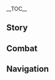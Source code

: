 {{CharacterTabs}}
{{LanguageTabs}}
{{Stub|1={{Meta/VO|tl=1|rm=1|Chinese}}}}
__TOC__
==Story==
{{VO/Story
|character           = Shenhe
|language            = zh
|language_s          = zh
|language_t          = zh-tw
|name                = 申鹤
|name_s              = 申鹤
|name_t              = 申鶴

<!-- Hello -->
|vo_01_01_title_s    = 初次见面…
|vo_01_01_title_t    = 初次見面…
|vo_01_01_subtitle   = Hello
|vo_01_01_file       = VO_{language}{character} Hello.ogg
|vo_01_01_tx_s       = 我名申鹤，命格孤煞，易伤身边人，仙人叮嘱要以此红绳锁魂，控制杀心。若你不畏惧与我同行…很好，就请伸出手来吧。
|vo_01_01_tx_t       = 我名申鶴，命格孤煞，易傷身邊人，仙人叮囑要以此紅繩鎖魂，控制殺心。若{{MC|你|妳|mc=1}}不畏懼與我同行…很好，就請伸出手來吧。
|vo_01_01_rm         = 
|vo_01_01_tl         = 

<!-- Chats -->
|vo_02_01_title_s    = 闲聊・归宿
|vo_02_01_title_t    = 閒聊・歸宿
|vo_02_01_subtitle   = Chat: Home
|vo_02_01_file       = VO_{language}{character} Chat - Home.ogg
|vo_02_01_tx_s       = 人间的归宿是一种奢望，我早已习惯跟山川与鸟兽作伴了。
|vo_02_01_tx_t       = 人間的歸宿是一種奢望，我早已習慣跟山川與鳥獸作伴了。
|vo_02_01_rm         = 
|vo_02_01_tl         = 

|vo_02_02_title_s    = 闲聊・要诀
|vo_02_02_title_t    = 閒聊・要訣
|vo_02_02_subtitle   = Chat: Motto
|vo_02_02_file       = VO_{language}{character} Chat - Motto.ogg
|vo_02_02_tx_s       = 回向正道，保身护命…
|vo_02_02_tx_t       = 回向正道，保身護命…
|vo_02_02_rm         = 
|vo_02_02_tl         = 

|vo_02_03_title_s    = 闲聊・刀枪无眼
|vo_02_03_title_t    = 閒聊・刀槍無眼
|vo_02_03_subtitle   = Chat: A Blind Polearm
|vo_02_03_file       = VO_{language}{character} Chat - A Blind Polearm.ogg
|vo_02_03_tx_s       = 刀枪无眼，红绳的力量也有极限，所以我才不喜欢人多的地方。
|vo_02_03_tx_t       = 刀槍無眼，紅繩的力量也有極限，所以我才不喜歡人多的地方。
|vo_02_03_rm         = 
|vo_02_03_tl         = 

<!-- Weather -->
|vo_03_01_title_s    = 下雨的时候…
|vo_03_01_title_t    = 下雨的時候…
|vo_03_01_subtitle   = When It Rains
|vo_03_01_file       = VO_{language}{character} When It Rains.ogg
|vo_03_01_tx_s       = 按照凡人的做法，这种时候，是否应该…撑伞？
|vo_03_01_tx_t       = 按照凡人的做法，這種時候，是否應該…撐傘？
|vo_03_01_rm         = 
|vo_03_01_tl         = 

|vo_03_02_title_s    = 雨过天晴…
|vo_03_02_title_t    = 雨過天晴…
|vo_03_02_subtitle   = After the Rain
|vo_03_02_file       = VO_{language}{character} After the Rain.ogg
|vo_03_02_tx_s       = 天气变好，我也很开心。只希望没有人来打扰…如果有，就让他们消失好了。
|vo_03_02_tx_t       = 天氣變好，我也很開心。只希望沒有人來打擾…如果有，就讓他們消失好了。
|vo_03_02_rm         = 
|vo_03_02_tl         = 

|vo_03_03_title_s    = 打雷的时候…
|vo_03_03_title_t    = 打雷的時候…
|vo_03_03_subtitle   = When Thunder Strikes
|vo_03_03_file       = VO_{language}{character} When Thunder Strikes.ogg
|vo_03_03_tx_s       = 把魔物冻在原地，雷劈下来就能瞬间解决它们，还不会让衣服沾上尘土。
|vo_03_03_tx_t       = 把魔物凍在原地，雷劈下來就能瞬間解決它們，還不會讓衣服沾上塵土。
|vo_03_03_rm         = 
|vo_03_03_tl         = 

|vo_03_04_title_s    = 刮大风了…
|vo_03_04_title_t    = 颳大風了…
|vo_03_04_subtitle   = When the Wind Is Blowing
|vo_03_04_file       = VO_{language}{character} When the Wind Is Blowing.ogg
|vo_03_04_tx_s       = 嗯…师父最喜欢庆云顶上的罡风。
|vo_03_04_tx_t       = 嗯…師父最喜歡慶雲頂上的罡風。
|vo_03_04_rm         = 
|vo_03_04_tl         = 

<!-- Greetings -->
|vo_04_01_title_s    = 早上好…
|vo_04_01_title_t    = 早安…
|vo_04_01_subtitle   = Good Morning
|vo_04_01_file       = VO_{language}{character} Good Morning.ogg
|vo_04_01_tx_s       = 早安。晨露很甜，要分一点给你吗？
|vo_04_01_tx_t       = 早安。晨露很甜，要分一點給{{MC|你|妳|mc=1}}嗎？
|vo_04_01_rm         = 
|vo_04_01_tl         = 

|vo_04_02_title_s    = 中午好…
|vo_04_02_title_t    = 午安…
|vo_04_02_subtitle   = Good Afternoon
|vo_04_02_file       = VO_{language}{character} Good Afternoon.ogg
|vo_04_02_tx_s       = 若是午后困乏，不妨试试打坐养神，很有效果。
|vo_04_02_tx_t       = 若是午後睏乏，不妨試試打坐養神，很有效果。
|vo_04_02_rm         = 
|vo_04_02_tl         = 

|vo_04_03_title_s    = 晚上好…
|vo_04_03_title_t    = 晚上好…
|vo_04_03_subtitle   = Good Evening
|vo_04_03_file       = VO_{language}{character} Good Evening.ogg
|vo_04_03_tx_s       = 不知道你是喜欢人间的灯火，还是山林的月光？
|vo_04_03_tx_t       = 不知道{{MC|你|妳|mc=1}}是喜歡人間的燈火，還是山林的月光？
|vo_04_03_rm         = 
|vo_04_03_tl         = 

|vo_04_04_title_s    = 晚安…
|vo_04_04_title_t    = 晚安…
|vo_04_04_subtitle   = Good Night
|vo_04_04_friendship = 4
|vo_04_04_file       = VO_{language}{character} Good Night.ogg
|vo_04_04_tx_s       = 放心休息吧，我睡眠很浅，有什么动静，我会替你查看的。
|vo_04_04_tx_t       = 放心休息吧，我睡眠很淺，有什麼動靜，我會替{{MC|你|妳|mc=1}}查看的。
|vo_04_04_rm         = 
|vo_04_04_tl         = 

<!-- About -->
|vo_05_01_title_s    = 关于{name_s}自己・本能
|vo_05_01_title_t    = 關於{name_t}自己・本能
|vo_05_01_subtitle   = About {character}: Instinct
|vo_05_01_file       = VO_{language}{character} About {character} - Instinct.ogg
|vo_05_01_tx_s       = 磨砺自身，修炼方术，都是本能使然，想要保全自己而已。我没有兼济苍生的胸怀，惩奸除恶只是顺手，不必感谢我。
|vo_05_01_tx_t       = 磨礪自身，修煉方術，都是本能使然，想要保全自己而已。我沒有兼濟蒼生的胸懷，懲奸除惡只是順手，不必感謝我。
|vo_05_01_rm         = 
|vo_05_01_tl         = 

|vo_05_02_title_s    = 关于{name_s}自己・异类
|vo_05_02_title_t    = 關於{name_t}自己・異類
|vo_05_02_subtitle   = About {character}: Different
|vo_05_02_friendship = 4
|vo_05_02_file       = VO_{language}{character} About {character} - Different.ogg
|vo_05_02_tx_s       = 受我恩惠的人叫我仙人，被我惩罚的人喊我魔女，呵…不管是仙是魔，终究都是跟凡人不同的异类罢了…
|vo_05_02_tx_t       = 受我恩惠的人叫我仙人；被我懲罰的人喊我魔女，呵…不管是仙是魔，終究都是跟凡人不同的異類罷了…
|vo_05_02_rm         = 
|vo_05_02_tl         = 

<!-- About Us -->
|vo_06_01_title_s    = 关于我们・待人接物
|vo_06_01_title_t    = 關於我們・待人接物
|vo_06_01_subtitle   = About Us: Manners
|vo_06_01_file       = VO_{language}{character} About Us - Manners.ogg
|vo_06_01_tx_s       = 我很少下山，不懂得多少待人接物的道理。发生冲突的时候，我一律按自己的方式处理。但，如果你觉得不妥，都请告诉我，即使不理解，我也会听你的。
|vo_06_01_tx_t       = 我很少下山，不懂得多少待人接物的道理。發生衝突的時候，我一律按自己的方式處理。但，如果{{MC|你|妳|mc=1}}覺得不妥，都請告訴我，即使不理解，我也會聽{{MC|你|妳|mc=1}}的。
|vo_06_01_rm         = 
|vo_06_01_tl         = 

|vo_06_02_title_s    = 关于我们・红绳
|vo_06_02_title_t    = 關於我們・紅繩
|vo_06_02_subtitle   = About Us: Red Ropes
|vo_06_02_friendship = 6
|vo_06_02_quest      = The Crane Returns on the Wind
|vo_06_02_file       = VO_{language}{character} About Us - Red Ropes.ogg
|vo_06_02_tx_s       = 师父赐我红绳用以压制心性，但这些日子你我同修，我才真正领悟到要诀，力量收放也更自在…你才是真正能锁住我的红绳。若你懂得这份心情，就请留在我身旁。
|vo_06_02_tx_t       = 師父賜我紅繩用以壓制心性，但這些日子{{MC|你|妳|mc=1}}我同修，我才真正領悟到要訣，力量收放也更自在…{{MC|你|妳|mc=1}}才是真正能鎖住我的紅繩。若{{MC|你|妳|mc=1}}懂得這份心情，就請留在我身旁。
|vo_06_02_rm         = 
|vo_06_02_tl         = 

<!-- Miscellaneous I -->
|vo_07_01_title_s    = 关于「神之眼」…
|vo_07_01_title_t    = 關於「神之眼」…
|vo_07_01_subtitle   = About the [[Vision]]
|vo_07_01_friendship = 4
|vo_07_01_file       = VO_{language}{character} About the Vision.ogg
|vo_07_01_tx_s       = 原来这颗闪耀的石头叫做「神之眼」？呵…有缘既得，无缘便失。日后倘若缘分消散，它也会熄灭吧。
|vo_07_01_tx_t       = 原來這顆閃耀的石頭叫做「神之眼」？呵…有緣既得，無緣便失。日後倘若緣分消散，它也會熄滅吧。
|vo_07_01_rm         = 
|vo_07_01_tl         = 

|vo_07_02_title_s    = 有什么想要分享…
|vo_07_02_title_t    = 有什麼想要分享…
|vo_07_02_subtitle   = Something to Share
|vo_07_02_file       = VO_{language}{character} Something to Share.ogg
|vo_07_02_tx_s       = 邪祟易驱，心魔难除。若自身无法放下执念，仙法与术式都无从挽回。
|vo_07_02_tx_t       = 邪祟易驅，心魔難除。若自身無法放下執念，仙法與術式都無從挽回。
|vo_07_02_rm         = 
|vo_07_02_tl         = 

|vo_07_03_title_s    = 感兴趣的见闻…
|vo_07_03_title_t    = 感興趣的見聞…
|vo_07_03_subtitle   = Interesting Things
|vo_07_03_file       = VO_{language}{character} Interesting Things.ogg
|vo_07_03_tx_s       = 为什么说「初雪多浪漫」？那处山巅日日下雪，何日才算是初雪？我不理解，请你告诉我。
|vo_07_03_tx_t       = 為什麼說「初雪多浪漫」？那處山巔日日下雪，何日才算是初雪？我不理解，請{{MC|你|妳|mc=1}}告訴我。
|vo_07_03_rm         = 
|vo_07_03_tl         = 

<!-- About Others -->
|vo_08_01_title_s    = 关于凝光…
|vo_08_01_title_t    = 關於凝光…
|vo_08_01_subtitle   = About [[Ningguang]]
|vo_08_01_friendship = 4
|vo_08_01_file       = VO_{language}{character} About Ningguang.ogg
|vo_08_01_tx_s       = 人们所谓的财富，对我而言没什么用。但到了凝光小姐手里，却能解决连刀枪都无法处理的难题。她能掌握人间规则，洞察人心…师父说，这些连仙人都无法做到。我很佩服她。
|vo_08_01_tx_t       = 人們所謂的財富，對我而言沒什麼用。但到了凝光小姐手裡，卻能解決連刀槍都無法處理的難題。她能掌握人間規則，洞察人心…師父說，這些連仙人都無法做到。我很佩服她。
|vo_08_01_rm         = 
|vo_08_01_tl         = 

|vo_08_02_title_s    = 关于北斗…
|vo_08_02_title_t    = 關於北斗…
|vo_08_02_subtitle   = About [[Beidou]]
|vo_08_02_friendship = 4
|vo_08_02_file       = VO_{language}{character} About Beidou.ogg
|vo_08_02_tx_s       = 与她相处不用讲究礼节，交谈时也不用揣测深意，让我轻松了不少。只是…她身边总是有人，听说船上还有诸多船员…我需要跟你一起，才能应对人多的场合。
|vo_08_02_tx_t       = 與她相處不用講究禮節，交談時也不用揣測深意，讓我輕鬆了不少。只是…她身邊總是有人，聽說船上還有諸多船員…我需要跟{{MC|你|妳|mc=1}}一起，才能應對人多的場合。
|vo_08_02_rm         = 
|vo_08_02_tl         = 

|vo_08_03_title_s    = 关于云堇…
|vo_08_03_title_t    = 關於雲堇…
|vo_08_03_subtitle   = About [[Yun Jin]]
|vo_08_03_friendship = 4
|vo_08_03_file       = VO_{language}{character} About Yun Jin.ogg
|vo_08_03_tx_s       = 云堇唱的…叫做「璃月戏」吧？我很喜欢这种形式。不必亲见其面，就能了解他人的事迹。如果将来她把你唱进戏里，那一定会是非常精彩的故事，我很期待。
|vo_08_03_tx_t       = 雲堇唱的…叫做「璃月戲」吧？我很喜歡這種形式。不必親見其面，就能瞭解他人的事蹟。如果將來她把{{MC|你|妳|mc=1}}唱進戲裡，那一定會是非常精彩的故事，我很期待。
|vo_08_03_rm         = 
|vo_08_03_tl         = 

|vo_08_04_title_s    = 关于甘雨…
|vo_08_04_title_t    = 關於甘雨…
|vo_08_04_subtitle   = About [[Ganyu]]
|vo_08_04_friendship = 4
|vo_08_04_file       = VO_{language}{character} About Ganyu.ogg
|vo_08_04_tx_s       = 我从师父那里听过许多有关她的事…她原先在我心中的形象，和实际差距还是挺大的。放心，我不会说出去。说起来，璃月港的工作竟这般繁忙…看来融入人间，也要付出一些代价。
|vo_08_04_tx_t       = 我從師父那裡聽過許多有關她的事…她原先在我心中的形象，和實際差距還是挺大的。放心，我不會說出去。說起來，璃月港的工作竟這般繁忙…看來融入人間，也要付出一些代價。
|vo_08_04_rm         = 
|vo_08_04_tl         = 

|vo_08_05_title_s    = 关于重云…
|vo_08_05_title_t    = 關於重雲…
|vo_08_05_subtitle   = About [[Chongyun]]
|vo_08_05_friendship = 4
|vo_08_05_file       = VO_{language}{character} About Chongyun.ogg
|vo_08_05_tx_s       = 真没想到我在这世上…还有「亲缘」。他若是有什么修行上的困惑，我愿帮忙解答。不过，得请他上山来。他们一家太过热情，我不知道该如何回绝才符合礼数…
|vo_08_05_tx_t       = 真沒想到我在這世上…還有「親緣」。他若是有什麼修行上的困惑，我願幫忙解答。不過，得請他上山來。他們一家太過熱情，我不知道該如何回絕才符合禮數…
|vo_08_05_rm         = 
|vo_08_05_tl         = 

|vo_08_06_title_s    = 关于行秋…
|vo_08_06_title_t    = 關於行秋…
|vo_08_06_subtitle   = About [[Xingqiu]]
|vo_08_06_friendship = 4
|vo_08_06_file       = VO_{language}{character} About Xingqiu.ogg
|vo_08_06_tx_s       = 我曾见到他凑在你耳旁不知说些什么。若他敢威胁你，我一定会将他…嗯？只是朋友间的玩闹话？当真如此吗…
|vo_08_06_tx_t       = 我曾見到他湊在{{MC|你|妳|mc=1}}耳旁不知說些什麼。若他敢威脅{{MC|你|妳|mc=1}}，我一定會將他…嗯？只是朋友間的玩鬧話？當真如此嗎…
|vo_08_06_rm         = 
|vo_08_06_tl         = 

|vo_08_07_title_s    = 关于钟离…
|vo_08_07_title_t    = 關於鍾離…
|vo_08_07_subtitle   = About [[Zhongli]]
|vo_08_07_friendship = 4
|vo_08_07_file       = VO_{language}{character} About Zhongli.ogg
|vo_08_07_tx_s       = 那位先生自称是凡人，却与身为仙人的师父很熟络。师父曾说，如果碰见他在仙府前的石凳上饮酒，莫要打扰，让他静静独坐一会。我照做了。
|vo_08_07_tx_t       = 那位先生自稱是凡人，卻與身為仙人的師父很熟絡。師父曾說，如果碰見他在仙府前的石凳上飲酒，莫要打擾，讓他靜靜獨坐一會。我照做了。
|vo_08_07_rm         = 
|vo_08_07_tl         = 

|vo_08_08_title_s    = 关于白术…
|vo_08_08_title_t    = 關於白朮…
|vo_08_08_subtitle   = About [[Baizhu]]
|vo_08_08_friendship = 4
|vo_08_08_file       = VO_{language}{character} About Baizhu.ogg
|vo_08_08_tx_s       = 他的药草品质很好，为人也随和周到。相比起来，脖子上的小蛇倒是口无遮拦…放心，我没有动手。我还不至于和一条蛇置气。
|vo_08_08_tx_t       = 他的藥草品質很好，為人也隨和周到。相比起來，脖子上的小蛇倒是口無遮攔…放心，我沒有動手。我還不至於和一條蛇置氣。
|vo_08_08_rm         = 
|vo_08_08_tl         = 

|vo_08_09_title_s    = 关于胡桃…
|vo_08_09_title_t    = 關於胡桃…
|vo_08_09_subtitle   = About [[Hu Tao]]
|vo_08_09_friendship = 4
|vo_08_09_file       = VO_{language}{character} About Hu Tao.ogg
|vo_08_09_tx_s       = 她在附近山林游荡时，经常会唱奇怪的歌。久而久之，我把她的歌断断续续听了个遍。听习惯了也还是觉得奇怪，但，我并不讨厌。
|vo_08_09_tx_t       = 她在附近山林遊蕩時，經常會唱奇怪的歌。久而久之，我把她的歌斷斷續續聽了個遍。聽習慣了也還是覺得奇怪，但，我並不討厭。
|vo_08_09_rm         = 
|vo_08_09_tl         = 

|vo_08_10_title_s    = 关于…
|vo_08_10_title_t    = 關於…
|vo_08_10_subtitle   = About [[Xiao]]
|vo_08_10_friendship = 4
|vo_08_10_quest      = A New Star Approaches
|vo_08_10_file       = VO_{language}{character} About Xiao.ogg
|vo_08_10_tx_s       = 印象中他一直不苟言笑。近来见他，虽说沉默依旧，但…像是比从前轻松了不少。兴许是结识了哪位良人吧。
|vo_08_10_tx_t       = 印象中他一直不苟言笑。近來見他，雖說沉默依舊，但…像是比從前輕鬆了不少。興許是結識了哪位良人吧。
|vo_08_10_rm         = 
|vo_08_10_tl         = 

<!-- More About -->
|vo_09_01_title_s    = 想要了解{name_s}・其一
|vo_09_01_title_t    = 想要瞭解{name_t}・其一
|vo_09_01_subtitle   = More About {character}: I
|vo_09_01_file       = VO_{language}{character} More About {character} - 01.ogg
|vo_09_01_tx_s       = 请不必在意人们对我的称呼，我不是仙人，也没什么神通。生于驱魔世家的旁系，长在远离璃月港的山间，只能算是个仙家弟子，仅此而已。
|vo_09_01_tx_t       = 請不必在意人們對我的稱呼，我不是仙人，也沒什麼神通。生於驅魔世家的旁系，長在遠離璃月港的山間，只能算是個仙家弟子，僅此而已。
|vo_09_01_rm         = 
|vo_09_01_tl         = 

|vo_09_02_title_s    = 想要了解{name_s}・其二
|vo_09_02_title_t    = 想要瞭解{name_t}・其二
|vo_09_02_subtitle   = More About {character}: II
|vo_09_02_friendship = 3
|vo_09_02_file       = VO_{language}{character} More About {character} - 02.ogg
|vo_09_02_tx_s       = 遇到恶意滋事的人，人们似乎都会选择上前说教，我不太明白。明明可以直接将这些拦路碍事、心存歹念的恶人斩草除根，为什么要这般麻烦？
|vo_09_02_tx_t       = 遇到惡意滋事的人，人們似乎都會選擇上前說教，我不太明白。明明可以直接將這些攔路礙事、心存歹念的惡人斬草除根，為什麼要這般麻煩？
|vo_09_02_rm         = 
|vo_09_02_tl         = 

|vo_09_03_title_s    = 想要了解{name_s}・其三
|vo_09_03_title_t    = 想要瞭解{name_t}・其二
|vo_09_03_subtitle   = More About {character}: III
|vo_09_03_friendship = 4
|vo_09_03_file       = VO_{language}{character} More About {character} - 03.ogg
|vo_09_03_tx_s       = 我师从多位仙家，静心修炼。随着修为提升，他们不再传授我新的术式，而是改教我怎样收敛杀性。别紧张…像平地凿出深坑，树木连根拔起之类的事，只在远离人烟的山林中发生过，从未波及过无辜性命。况且，现在我也已经能控制自我了。
|vo_09_03_tx_t       = 我師從多位仙家，靜心修煉。隨著修為提升，他們不再傳授我新的術式，而是改教我怎樣收斂殺性。別緊張…像平地鑿出深坑，樹木連根拔起之類的事，只在遠離人煙的山林中發生過，從未波及過無辜性命。況且，現在我也已經能控制自我了。
|vo_09_03_rm         = 
|vo_09_03_tl         = 

|vo_09_04_title_s    = 想要了解{name_s}・其四
|vo_09_04_title_t    = 想要瞭解{name_t}・其四
|vo_09_04_subtitle   = More About {character}: IV
|vo_09_04_friendship = 5
|vo_09_04_quest      = The Crane Returns on the Wind
|vo_09_04_file       = VO_{language}{character} More About {character} - 04.ogg
|vo_09_04_tx_s       = 父亲想用我的血肉换回母亲的生命。自从被他丢在山洞，我一度期盼过他会回来救我。一天、两天、三天…我拼尽全力与魔物厮杀，直到倒下都没能等到他。我不知道，究竟是我命格孤煞才遭人遗弃，还是命途坎坷使得我萌生出这股煞气？
|vo_09_04_tx_t       = 父親想用我的血肉換回母親的生命。自從被他丟在山洞，我一度期盼過他會回來救我。一天、兩天、三天…我拚盡全力與魔物廝殺，直到倒下都沒能等到他。我不知道，究竟是我命格孤煞才遭人遺棄，還是命途坎坷使得我萌生出這股煞氣？
|vo_09_04_rm         = 
|vo_09_04_tl         = 

|vo_09_05_title_s    = 想要了解{name_s}・其五
|vo_09_05_title_t    = 想要瞭解{name_t}・其五
|vo_09_05_subtitle   = More About {character}: V
|vo_09_05_friendship = 6
|vo_09_05_quest      = The Crane Returns on the Wind
|vo_09_05_file       = VO_{language}{character} More About {character} - 05.ogg
|vo_09_05_tx_s       = 有一回，我瞒着师父偷偷下山回到村里，却发现原本的村庄荒弃了，父亲早已去世。我突然明白，自己与血亲的缘分彻底断绝了。在乎的往事永无后话。自那日起，我一度舍弃人间种种…直到遇见你。
|vo_09_05_tx_t       = 有一回，我瞞著師父偷偷下山回到村裡，卻發現原本的村莊荒棄了，父親早已去世。我突然明白，自己與血親的緣分徹底斷絕了。在乎的往事永無後話。自那日起，我一度捨棄人間種種…直到遇見{{MC|你|妳|mc=1}}。
|vo_09_05_rm         = 
|vo_09_05_tl         = 

<!-- Miscellaneous II -->
|vo_10_01_title_s    = {name_s}的爱好…
|vo_10_01_title_t    = {name_t}的愛好…
|vo_10_01_subtitle   = {character}'s Hobbies
|vo_10_01_file       = VO_{language}{character} Hobbies.ogg
|vo_10_01_tx_s       = 打坐的要点在于「静」，需要摒弃杂念，用身体感受周遭气息，它能让我迅速回归自我。听师父说，修为达到足够境界后，打坐的姿势就不用再拘泥，仙人哪怕站立着都能打坐…我还远远不够。
|vo_10_01_tx_t       = 打坐的要點在於「靜」，需要摒棄雜念，用身體感受周遭氣息，它能讓我迅速回歸自我。聽師父說，修為達到足夠境界後，打坐的姿勢就不用再拘泥，仙人哪怕站立著都能打坐…我還遠遠不夠。
|vo_10_01_rm         = 
|vo_10_01_tl         = 

|vo_10_02_title_s    = {name_s}的烦恼…
|vo_10_02_title_t    = {name_t}的煩惱…
|vo_10_02_subtitle   = {character}'s Troubles
|vo_10_02_friendship = 6
|vo_10_02_file       = VO_{language}{character} Troubles.ogg
|vo_10_02_tx_s       = 害怕失去重要之人、想要拯救重要之人…这种心情会将整颗心紧紧揪住，以前从未体会过。这是困扰，但…也是寄托。
|vo_10_02_tx_t       = 害怕失去重要之人、想要拯救重要之人…這種心情會將整顆心緊緊揪住，以前從未體會過。這是困擾，但…也是寄託。
|vo_10_02_rm         = 
|vo_10_02_tl         = 

|vo_10_03_title_s    = 喜欢的食物…
|vo_10_03_title_t    = 喜歡的食物…
|vo_10_03_subtitle   = Favorite Food
|vo_10_03_file       = VO_{language}{character} Favorite Food.ogg
|vo_10_03_tx_s       = 下山期间尝了不少菜，但都不太记得味道了。唯独从前在家吃的那碗面，永远忘不了…不该记住才对，不该记住才对…
|vo_10_03_tx_t       = 下山期間嚐了不少菜，但都不太記得味道了。唯獨從前在家吃的那碗麵，永遠忘不了…不該記住才對，不該記住才對…
|vo_10_03_rm         = 
|vo_10_03_tl         = 

|vo_10_04_title_s    = 讨厌的食物…
|vo_10_04_title_t    = 討厭的食物…
|vo_10_04_subtitle   = Least Favorite Food
|vo_10_04_file       = VO_{language}{character} Least Favorite Food.ogg
|vo_10_04_tx_s       = 药草嚼得久了，只剩苦味与涩味…修行多年，我早已习惯这些清规戒律了。仙人们？「仙人不会被人间俗物阻碍修为，所以可以敞开吃各式菜肴。」…这是师父的原话。
|vo_10_04_tx_t       = 藥草嚼得久了，只剩苦味與澀味…修行多年，我早已習慣這些清規戒律了。仙人們？「仙人不會被人間俗物阻礙修為，所以可以敞開吃各式菜餚。」…這是師父的原話。
|vo_10_04_rm         = 
|vo_10_04_tl         = 

<!-- Receiving a Gift -->
|vo_11_01_title_s    = 收到赠礼・其一
|vo_11_01_title_t    = 收到贈禮・其一
|vo_11_01_subtitle   = Receiving a Gift: I
|vo_11_01_file       = VO_{language}{character} Receiving a Gift - 01.ogg
|vo_11_01_tx_s       = 这般滋味…真的是我能够享受的吗？
|vo_11_01_tx_t       = 這般滋味…真的是我能夠享受的嗎？
|vo_11_01_rm         = 
|vo_11_01_tl         = 

|vo_11_02_title_s    = 收到赠礼・其二
|vo_11_02_title_t    = 收到贈禮・其二
|vo_11_02_subtitle   = Receiving a Gift: II
|vo_11_02_file       = VO_{language}{character} Receiving a Gift - 02.ogg
|vo_11_02_tx_s       = 你做的饭菜，确实美味。无法割舍。
|vo_11_02_tx_t       = {{MC|你|妳|mc=1}}做的飯菜，確實美味。無法割捨。
|vo_11_02_rm         = 
|vo_11_02_tl         = 

|vo_11_03_title_s    = 收到赠礼・其三
|vo_11_03_title_t    = 收到贈禮・其三
|vo_11_03_subtitle   = Receiving a Gift: III
|vo_11_03_file       = VO_{language}{character} Receiving a Gift - 03.ogg
|vo_11_03_tx_s       = 也好。这样的味道，我早就熟悉了。
|vo_11_03_tx_t       = 也好。這樣的味道，我早就熟悉了。
|vo_11_03_rm         = 
|vo_11_03_tl         = 

<!-- Birthday -->
|vo_12_01_title_s    = 生日…
|vo_12_01_title_t    = 生日…
|vo_12_01_subtitle   = Birthday
|vo_12_01_file       = VO_{language}{character} Birthday.ogg
|vo_12_01_tx_s       = 我听说生辰是个值得铭记的日子，人们会向寿星送上礼品以示庆贺。身外之物，我不太了解。银河夜色，是我在山林中见过最美丽的事物。我将湖面冻成明镜，让浮云和星斗映照在眼前，跟你共贺生辰…希望你喜欢。
|vo_12_01_tx_t       = 我聽說生辰是個值得銘記的日子，人們會向壽星送上禮品以示慶賀。身外之物，我不太瞭解。銀河夜色，是我在山林中見過最美麗的事物。我將湖面凍成明鏡，讓浮雲和星斗映照在眼前，跟{{MC|你|妳|mc=1}}共賀生辰…希望{{MC|你|妳|mc=1}}喜歡。
|vo_12_01_rm         = 
|vo_12_01_tl         = 

<!-- Feelings About Ascension -->
|vo_13_01_title_s    = 突破的感受・起
|vo_13_01_title_t    = 突破的感受・起
|vo_13_01_subtitle   = Feelings About Ascension: Intro
|vo_13_01_ascension  = 1
|vo_13_01_file       = VO_{language}{character} Feelings About Ascension - 01.ogg
|vo_13_01_tx_s       = 我能操控的力量…愈发强大了。
|vo_13_01_tx_t       = 我能操控的力量…愈發強大了。
|vo_13_01_rm         = 
|vo_13_01_tl         = 

|vo_13_02_title_s    = 突破的感受・承
|vo_13_02_title_t    = 突破的感受・承
|vo_13_02_subtitle   = Feelings About Ascension: Building Up
|vo_13_02_ascension  = 2
|vo_13_02_file       = VO_{language}{character} Feelings About Ascension - 02.ogg
|vo_13_02_tx_s       = 师父若知道了，怕是会让我多系几根红绳吧…
|vo_13_02_tx_t       = 師父若知道了，怕是會讓我多繫幾根紅繩吧…
|vo_13_02_rm         = 
|vo_13_02_tl         = 

|vo_13_03_title_s    = 突破的感受・转
|vo_13_03_title_t    = 突破的感受・轉
|vo_13_03_subtitle   = Feelings About Ascension: Climax
|vo_13_03_ascension  = 4
|vo_13_03_file       = VO_{language}{character} Feelings About Ascension - 03.ogg
|vo_13_03_tx_s       = 这段日子，我闭关修炼的时长有所削减，修为却不知不觉地增进…嗯，也许只有跟你一起才能做到。
|vo_13_03_tx_t       = 這段日子，我閉關修煉的時長有所削減，修為卻不知不覺地增進…嗯，也許只有跟{{MC|你|妳|mc=1}}一起才能做到。
|vo_13_03_rm         = 
|vo_13_03_tl         = 

|vo_13_04_title_s    = 突破的感受・合
|vo_13_04_title_t    = 突破的感受・合
|vo_13_04_subtitle   = Feelings About Ascension: Conclusion
|vo_13_04_ascension  = 6
|vo_13_04_file       = VO_{language}{character} Feelings About Ascension - 04.ogg
|vo_13_04_tx_s       = 「心无杂念，方可超然」，这是我从前所想。经历种种才明白，唯有心存牵挂，才能唤醒守护的欲望，让力量…变得有意义。
|vo_13_04_tx_t       = 「心無雜念，方可超然」，這是我從前所想。經歷種種才明白，唯有心存牽掛，才能喚醒守護的欲望，讓力量…變得有意義。
|vo_13_04_rm         = 
|vo_13_04_tl         = 
}}

==Combat==
{{Combat VO
|character           = Shenhe
|language            = zh

<!-- Elemental Skill -->
|skill_1_tx_s        = 听令！
|skill_1_tx_t        = 聽令！
|skill_1_rm          = Tīng lìng!
|skill_1_tl          = 
|skill_2_tx_s        = 显！
|skill_2_tx_t        = 顯！
|skill_2_rm          = Xiǎn!
|skill_2_tl          = 
|skill_3_tx_s        = 魂出！
|skill_3_tx_t        = 魂出！
|skill_3_rm          = Hún chū!
|skill_3_tl          = 
|skill_4_tx_s        = 炼气化神！
|skill_4_tx_t        = 煉氣化神！
|skill_4_rm          = Liàn qì huà shén!
|skill_4_tl          = 
|skill_5_tx_s        = 意生冰身！
|skill_5_tx_t        = 意生冰身！
|skill_5_rm          = Yì shēng bīng shēn!
|skill_5_tl          = 
|skill_6_tx_s        = 付君真形！
|skill_6_tx_t        = 付君真形！
|skill_6_rm          = Fù jūn zhēn xíng!
|skill_6_tl          = 

<!-- Elemental Burst -->
|burst_1_tx_s        = 天真敕奏！
|burst_1_tx_t        = 天真敕奏！
|burst_1_rm          = Tiānzhēn chì zòu!
|burst_1_tl          = 
|burst_2_tx_s        = 寒冰变神！
|burst_2_tx_t        = 寒冰變神！
|burst_2_rm          = Hán bīng biàn shén!
|burst_2_tl          = 
|burst_3_tx_s        = 依律奉行！
|burst_3_tx_t        = 依律奉行！
|burst_3_rm          = Yī lǜ fèngxíng!
|burst_3_tl          = 

<!-- Sprint Start -->
|sprint-s_1_file     = Sprint Start 01,Sprint Start 02,Sprint Start 03

<!-- Sprint End -->

<!-- Deploying Wind Glider -->
|glider_1_file       = Deploying Wind Glider 01,Deploying Wind Glider 02,Deploying Wind Glider 03

<!-- Disengaging Wind Glider -->

<!-- Opening Treasure Chest -->
|chest_1_tx_s        = 这就是凡间的宝物吧。
|chest_1_tx_t        = 這就是凡間的寶物吧。
|chest_1_rm          = Zhè jiùshì fán jiān de bǎowù ba.
|chest_1_tl          = 
|chest_2_tx_s        = 与仙人法宝有何区别？
|chest_2_tx_t        = 與仙人法寶有何區別？
|chest_2_rm          = Yǔ xiānrén fǎbǎo yǒu hé qūbié?
|chest_2_tl          = 
|chest_3_tx_s        = 这些东西…该用到何处？
|chest_3_tx_t        = 這些東西…該用到何處？
|chest_3_rm          = Zhèxiē dōngxī... gāi yòng dào hé chù?
|chest_3_tl          = 

<!-- Low HP -->
|low-hp_1_tx_s       = 休要怪我…
|low-hp_1_tx_t       = 休要怪我…
|low-hp_1_rm         = Xiū yào guàiwǒ...
|low-hp_1_tl         = 
|low-hp_2_tx_s       = 我不甘心…
|low-hp_2_tx_t       = 我不甘心…
|low-hp_2_rm         = Wǒ bù gānxīn...
|low-hp_2_tl         = 
|low-hp_3_tx_s       = 必须…诛除！
|low-hp_3_tx_t       = 必須…誅除！
|low-hp_3_rm         = Bìxū... zhū chú!
|low-hp_3_tl         = 

<!-- Ally at Low HP -->
|ally-low-hp_1_tx_s  = 不必勉强。
|ally-low-hp_1_tx_t  = 不必勉強。
|ally-low-hp_1_rm    = 
|ally-low-hp_1_tl    = 
|ally-low-hp_2_tx_s  = 我来了结。
|ally-low-hp_2_tx_t  = 我來了結。
|ally-low-hp_2_rm    = 
|ally-low-hp_2_tl    = 

<!-- Fallen -->
|fallen_1_tx_s       = 难逃…宿命…
|fallen_1_tx_t       = 難逃…宿命…
|fallen_1_rm         = Nán táo... sùmìng...
|fallen_1_tl         = 
|fallen_2_tx_s       = 死丧既定…
|fallen_2_tx_t       = 死喪既定…
|fallen_2_rm         = Sǐ sàng jìdìng...
|fallen_2_tl         = 
|fallen_3_tx_s       = 劫煞为灾…
|fallen_3_tx_t       = 劫煞為災…
|fallen_3_rm         = Jié shā wéi zāi...
|fallen_3_tl         = 

<!-- Light Hit Taken -->
|hit-l_1_tx_s        = 不成气候。
|hit-l_1_tx_t        = 不成氣候。
|hit-l_1_rm          = Bù chéngqìhòu.
|hit-l_1_tl          = 
|hit-l_2_file        = Light Hit Taken 02,Light Hit Taken 03,Light Hit Taken 04,Light Hit Taken 05,Light Hit Taken 06

<!-- Heavy Hit Taken -->
|hit-h_1_tx_s        = 休想！
|hit-h_1_tx_t        = 休想！
|hit-h_1_rm          = Xiūxiǎng!
|hit-h_1_tl          = 
|hit-h_2_tx_s        = 别后悔！
|hit-h_2_tx_t        = 別後悔！
|hit-h_2_rm          = Bié hòuhuǐ!
|hit-h_2_tl          = 
|hit-h_3_file        = Heavy Hit Taken 03,Heavy Hit Taken 04,Heavy Hit Taken 05,Heavy Hit Taken 06

<!-- Joining Party -->
|join_1_tx_s         = 团队作战…是什么意思？
|join_1_tx_t         = 團隊作戰…是什麼意思？
|join_1_rm           = Tuánduì zuòzhàn... shì shénme yìsi?
|join_1_tl           = 
|join_2_tx_s         = 明白，站在这里就行了是吧。
|join_2_tx_t         = 明白，站在這裡就行了是吧。
|join_2_rm           = Míngbái, zhàn zài zhèlǐ jiùxíngle shì ba.
|join_2_tl           = 
|join_3_tx_s         = …听君敕令。
|join_3_tx_t         = …聽君敕令。
|join_3_rm           = ...Tīng jūn chìlìng.
|join_3_tl           = 

<!-- Character Idles -->
|idle_1_actual_tx_s  = 
|idle_1_actual_tx_t  = 
|idle_1_actual_rm    = 
|idle_1_actual_tl    = 

<!-- Light Attack -->
|atk-l_1_file        = Light Attack 01,Light Attack 02,Light Attack 03,Light Attack 04,Light Attack 05,Light Attack 06,Light Attack 07

<!-- Mid Attack -->
|atk-m_1_file        = Mid Attack 01,Mid Attack 02,Mid Attack 03

<!-- Heavy Attack -->
|atk-h_1_file        = Heavy Attack 01,Heavy Attack 02,Heavy Attack 03

<!-- Climbing -->
|climb_1_file        = Climbing 01,Climbing 02,Climbing 03,Climbing 04,Climbing 05

<!-- Climbing Breath -->
|climb-b_1_file      = Climbing Breath 01,Climbing Breath 02,Climbing Breath 03

<!-- Jumping -->
|jump_1_file         = Jumping 01,Jumping 02,Jumping 03,Jumping 04,Jumping 05
}}

==Navigation==
{{Character Navbox|link type=vo-zh}}